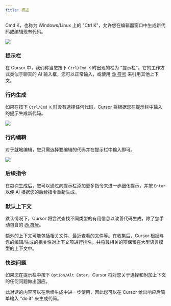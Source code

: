 ---
title: 概述
---

Cmd K，也称为 Windows/Linux 上的 "Ctrl K"，允许您在编辑器窗口中生成新代码或编辑现有代码。

<Frame>
  <img src="/images/cmdk/regular.png" />
</Frame>

### 提示栏

在 Cursor 中，我们称当您按下 `Ctrl/Cmd K` 时出现的栏为 "提示栏"。它的工作方式类似于聊天的 AI 输入框，您可以正常输入，或使用 [@ 符号](context/@-symbols) 来引用其他上下文。

### 行内生成

如果在按下 `Ctrl/Cmd K` 时没有选择任何代码，Cursor 将根据您在提示栏中输入的提示生成新代码。

<Frame>
  <img src="/images/cmdk/generate.png" />
</Frame>

### 行内编辑

对于就地编辑，您只需选择要编辑的代码并在提示栏中输入即可。

<Frame>
  <img src="/images/cmdk/edit.png" />
</Frame>

### 后续指令

在每次生成后，您可以通过向提示栏添加更多指令来进一步细化提示，并按 `Enter` 以便 AI 根据您的后续指令重新生成。

### 默认上下文

默认情况下，Cursor 将尝试查找不同类型的有用信息以改善代码生成，除了您手动包含的 [@ 符号](/context/@-symbols/@-files)。

额外的上下文可能包括相关文件、最近查看的文件等。在收集后，Cursor 根据与您的编辑/生成的相关性对上下文项进行排名，并将最相关的项保留在大型语言模型的上下文中。

### 快速问题

如果您在提示栏中按下 `Option/Alt Enter`，Cursor 将对您关于选择和附加上下文的任何问题做出回应。

此对话的内容可以在后续生成中进一步使用，因此您可以在 Cursor 给出响应后简单输入 "do it" 来生成代码。
